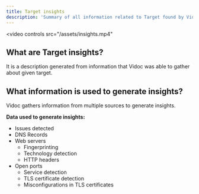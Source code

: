 ```yaml
---
title: Target insights
description: 'Summary of all information related to Target found by Vidoc'
---
```


<video
  controls
  src="/assets/insights.mp4"
></video>

## What are Target insights?

It is a description generated from information that Vidoc was able to gather about given target.

## What information is used to generate insights?

Vidoc gathers information from multiple sources to generate insights.

**Data used to generate insights:**
- Issues detected
- DNS Records
- Web servers
    - Fingerprinting
    - Technology detection
    - HTTP headers
- Open ports
    - Service detection
    - TLS certificate detection
    - Misconfigurations in TLS certificates